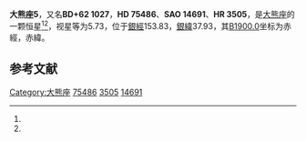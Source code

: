 {{Starbox begin
| name = 大熊座5
}}
{{Starbox observe
| epoch = [[J2000.0|J2000.0]]
| constell = [[大熊座|大熊座]]<ref name=SIMBAD>{{cite web
 | url=http://simbad.u-strasbg.fr/simbad/sim-id?Ident=HR+3505
 | title =Pulsating variable Star
 | publisher=Centre de Données astronomiques de Strasbourg
 | work=SIMBAD
 | accessdate=2012-07-13}}</ref><ref name=DATA>{{cite web
 | url=http://vizier.u-strasbg.fr/viz-bin/VizieR-5?-out.add=.&-source=5050&-corr=PK=HR&-out.max=9999&HR=3505
 | title=VizieR Detailed Page
 | accessdate=2012-07-13
 | archive-date=2016-03-05
 | archive-url=https://web.archive.org/web/20160305030829/http://vizier.u-strasbg.fr/viz-bin/VizieR-5?-out.add=.&-source=5050&-corr=PK=HR&-out.max=9999&HR=3505
 | dead-url=no
 }}</ref>
| 星官 = 
| ra = {{RA|8|53|22.6}}<ref name=SIMBAD /><ref name=DATA />
| dec = {{DEC|+61|57|44}}<ref name=SIMBAD /><ref name=DATA />
| appmag_v = 5.73<ref name=SIMBAD /><ref name=DATA />
}}
{{Starbox character
| class = F2III<ref name=SIMBAD /><ref name=DATA />
| b-v = 0.28<ref name=SIMBAD /><ref name=DATA />
| u-b = 0.11<ref name=SIMBAD /><ref name=DATA />
| r-i = <ref name=SIMBAD /><ref name=DATA />
| variable = 
}}
{{Starbox astrometry
| radial_v = 0.11
| prop_mo_ra = -31
| parallax = 
| p_error = 
}}
{{Starbox catalog
| names =BD+62 1027，[[SAO星表|SAO]] 14691，[[HD星表|HD]] 75486，[[HR星表|HR]] 3505}}
{{Starbox reference |Simbad=HR+3505}}
{{Starbox end}}

'''大熊座5'''，又名'''BD+62 1027'''，'''HD 75486'''、'''SAO 14691'''、'''HR 3505'''，是[[大熊座|大熊座]]的一颗恒星<ref name=SIMBAD /><ref name=DATA />，视星等为5.73，位于[[銀道座標系|銀經]]153.83，[[銀道座標系|銀緯]]37.93，其[[B1900.0|B1900.0]]坐标为赤經{{RA|8|45|8.3}}，赤緯{{DEC|+62|37.93|11}}。

== 参考文献 ==
{{reflist}}

{{star-stub}}

{{大熊座恒星}}
[[Category:大熊座|Category:大熊座]]
[[Category:HD和HDE天體|75486]]
[[Category:HR天體|3505]]
[[Category:SAO天體|14691]]
